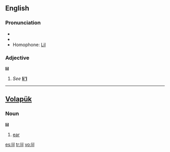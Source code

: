 {{see|li'l|li-l}}

==English==

===Pronunciation===
*{{IPA|/lɪl/}}
*{{rhymes|ɪl}}
*Homophone: [[Lil]]

===Adjective===
'''lil'''
# ''See'' '''[[li'l]]'''

----

==[[Volapük]]==

===Noun===
'''lil'''
#[[ear]]

[[es:lil]]
[[tr:lil]]
[[vo:lil]]